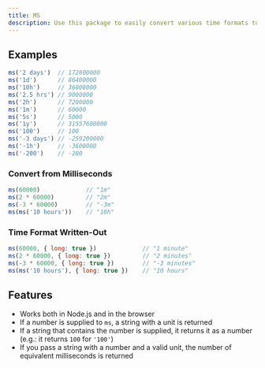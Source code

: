 ```yaml
---
title: MS
description: Use this package to easily convert various time formats to milliseconds.
---
```


## Examples

```js
ms('2 days')  // 172800000
ms('1d')      // 86400000
ms('10h')     // 36000000
ms('2.5 hrs') // 9000000
ms('2h')      // 7200000
ms('1m')      // 60000
ms('5s')      // 5000
ms('1y')      // 31557600000
ms('100')     // 100
ms('-3 days') // -259200000
ms('-1h')     // -3600000
ms('-200')    // -200
```

### Convert from Milliseconds

```js
ms(60000)             // "1m"
ms(2 * 60000)         // "2m"
ms(-3 * 60000)        // "-3m"
ms(ms('10 hours'))    // "10h"
```

### Time Format Written-Out

```js
ms(60000, { long: true })             // "1 minute"
ms(2 * 60000, { long: true })         // "2 minutes"
ms(-3 * 60000, { long: true })        // "-3 minutes"
ms(ms('10 hours'), { long: true })    // "10 hours"
```

## Features

- Works both in Node.js and in the browser
- If a number is supplied to `ms`, a string with a unit is returned
- If a string that contains the number is supplied, it returns it as a number (e.g.: it returns `100` for `'100'`)
- If you pass a string with a number and a valid unit, the number of equivalent milliseconds is returned